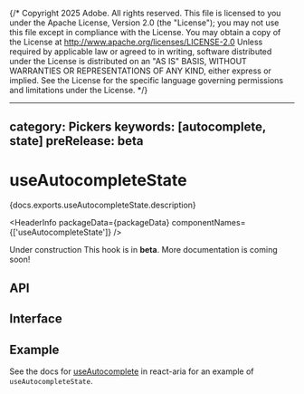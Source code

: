 {/* Copyright 2025 Adobe. All rights reserved.
This file is licensed to you under the Apache License, Version 2.0 (the "License");
you may not use this file except in compliance with the License. You may obtain a copy
of the License at http://www.apache.org/licenses/LICENSE-2.0
Unless required by applicable law or agreed to in writing, software distributed under
the License is distributed on an "AS IS" BASIS, WITHOUT WARRANTIES OR REPRESENTATIONS
OF ANY KIND, either express or implied. See the License for the specific language
governing permissions and limitations under the License. */}



---
category: Pickers
keywords: [autocomplete, state]
preRelease: beta
---

# useAutocompleteState

<PageDescription>{docs.exports.useAutocompleteState.description}</PageDescription>

<HeaderInfo
  packageData={packageData}
  componentNames={['useAutocompleteState']} />

<InlineAlert variant="notice" marginTop={60}>
  <Heading>Under construction</Heading>
  <Content>This hook is in <strong>beta</strong>. More documentation is coming soon!</Content>
</InlineAlert>

## API

<FunctionAPI function={docs.exports.useAutocompleteState} links={docs.links} />

## Interface

<ClassAPI links={docs.links} class={docs.links[docs.exports.useAutocompleteState.return.id]} />

## Example

See the docs for [useAutocomplete](/react-aria/useAutocomplete.html) in react-aria for an example of `useAutocompleteState`.

